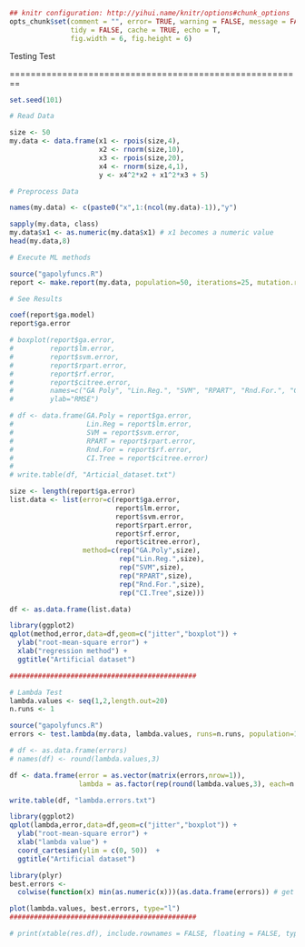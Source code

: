 ```r
## knitr configuration: http://yihui.name/knitr/options#chunk_options
opts_chunk$set(comment = "", error= TRUE, warning = FALSE, message = FALSE,
               tidy = FALSE, cache = TRUE, echo = T,
               fig.width = 6, fig.height = 6)
```
Testing Test

========================================================

```r
set.seed(101)

# Read Data

size <- 50
my.data <- data.frame(x1 <- rpois(size,4),
                      x2 <- rnorm(size,10),
                      x3 <- rpois(size,20),
                      x4 <- rnorm(size,4,1),                      
                      y <- x4^2*x2 + x1^2*x3 + 5)

# Preprocess Data

names(my.data) <- c(paste0("x",1:(ncol(my.data)-1)),"y")

sapply(my.data, class)
my.data$x1 <- as.numeric(my.data$x1) # x1 becomes a numeric value
head(my.data,8)

# Execute ML methods

source("gapolyfuncs.R")
report <- make.report(my.data, population=50, iterations=25, mutation.rate=0.05)

# See Results

coef(report$ga.model)
report$ga.error

# boxplot(report$ga.error, 
#         report$lm.error,
#         report$svm.error,
#         report$rpart.error,
#         report$rf.error,
#         report$citree.error,
#         names=c("GA Poly", "Lin.Reg.", "SVM", "RPART", "Rnd.For.", "CI Tree"),
#         ylab="RMSE")

# df <- data.frame(GA.Poly = report$ga.error,
#                  Lin.Reg = report$lm.error,
#                  SVM = report$svm.error,
#                  RPART = report$rpart.error,
#                  Rnd.For = report$rf.error,
#                  CI.Tree = report$citree.error)
# 
# write.table(df, "Articial_dataset.txt")

size <- length(report$ga.error)
list.data <- list(error=c(report$ga.error, 
                          report$lm.error,
                          report$svm.error,
                          report$rpart.error,
                          report$rf.error,
                          report$citree.error), 
                  method=c(rep("GA.Poly",size),
                           rep("Lin.Reg.",size),
                           rep("SVM",size), 
                           rep("RPART",size),
                           rep("Rnd.For.",size),
                           rep("CI.Tree",size)))

df <- as.data.frame(list.data)

library(ggplot2)
qplot(method,error,data=df,geom=c("jitter","boxplot")) + 
  ylab("root-mean-square error") + 
  xlab("regression method") +
  ggtitle("Artificial dataset")

##############################################

# Lambda Test
lambda.values <- seq(1,2,length.out=20)
n.runs <- 1

source("gapolyfuncs.R")
errors <- test.lambda(my.data, lambda.values, runs=n.runs, population=10, iterations=25)

# df <- as.data.frame(errors)
# names(df) <- round(lambda.values,3)

df <- data.frame(error = as.vector(matrix(errors,nrow=1)),
                 lambda = as.factor(rep(round(lambda.values,3), each=n.runs)))

write.table(df, "lambda.errors.txt")

library(ggplot2)
qplot(lambda,error,data=df,geom=c("jitter","boxplot")) + 
  ylab("root-mean-square error") + 
  xlab("lambda value") +
  coord_cartesian(ylim = c(0, 50))  +
  ggtitle("Artificial dataset")

library(plyr)
best.errors <- 
  colwise(function(x) min(as.numeric(x)))(as.data.frame(errors)) # get min for each column

plot(lambda.values, best.errors, type="l")
##############################################

# print(xtable(res.df), include.rownames = FALSE, floating = FALSE, type = "latex")
```
